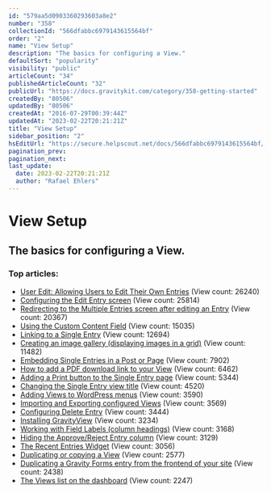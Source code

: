 ```yaml
---
id: "579aa5d0903360293603a8e2"
number: "358"
collectionId: "566dfabbc6979143615564bf"
order: "2"
name: "View Setup"
description: "The basics for configuring a View."
defaultSort: "popularity"
visibility: "public"
articleCount: "34"
publishedArticleCount: "32"
publicUrl: "https://docs.gravitykit.com/category/358-getting-started"
createdBy: "80506"
updatedBy: "80506"
createdAt: "2016-07-29T00:39:44Z"
updatedAt: "2023-02-22T20:21:21Z"
title: "View Setup"
sidebar_position: "2"
hsEditUrl: "https://secure.helpscout.net/docs/566dfabbc6979143615564bf/article/579aa5d0903360293603a8e2"
pagination_prev: 
pagination_next: 
last_update:
  date: 2023-02-22T20:21:21Z
  author: "Rafael Ehlers"
---
```


# View Setup

## The basics for configuring a View.

### Top articles: 

- [User Edit: Allowing Users to Edit Their Own Entries](77-user-edit-allow-users-to-edit-their-own-entries) (View count: 26240)
- [Configuring the Edit Entry screen](67-configuring-the-edit-entry-screen) (View count: 25814)
- [Redirecting to the Multiple Entries screen after editing an Entry](296-redirecting-to-the-multiple-entries-screen-after-editing-an-entry) (View count: 20367)
- [Using the Custom Content Field](111-using-the-custom-content-field) (View count: 15035)
- [Linking to a Single Entry](70-linking-to-a-single-entry) (View count: 12694)
- [Creating an image gallery (displaying images in a grid)](247-create-a-gallery) (View count: 11482)
- [Embedding Single Entries in a Post or Page](224-how-to-embed-entries) (View count: 7902)
- [How to add a PDF download link to your View](369-adding-a-pdf-download-link-in-a-view) (View count: 6462)
- [Adding a Print button to the Single Entry page](106-adding-a-print-button-to-the-entry) (View count: 5344)
- [Changing the Single Entry view title](121-changing-the-single-entry-page-title) (View count: 4520)
- [Adding Views to WordPress menus](68-adding-views-to-wordpress-menus) (View count: 3590)
- [Importing and Exporting configured Views](119-importing-and-exporting-configured-views) (View count: 3569)
- [Configuring Delete Entry](66-configuring-delete-entry) (View count: 3444)
- [Installing GravityView](69-installing-gravityview) (View count: 3234)
- [Working with Field Labels (column headings)](72-working-with-field-labels) (View count: 3168)
- [Hiding the Approve/Reject Entry column](248-hiding-the-approvereject-entry-column) (View count: 3129)
- [The Recent Entries Widget](223-the-recent-entries-widget) (View count: 3056)
- [Duplicating or copying a View](105-duplicating-or-copying-a-view) (View count: 2577)
- [Duplicating a Gravity Forms entry from the frontend of your site](663-duplicate-an-entry) (View count: 2438)
- [The Views list on the dashboard](313-the-views-list-on-the-dashboard) (View count: 2247)


